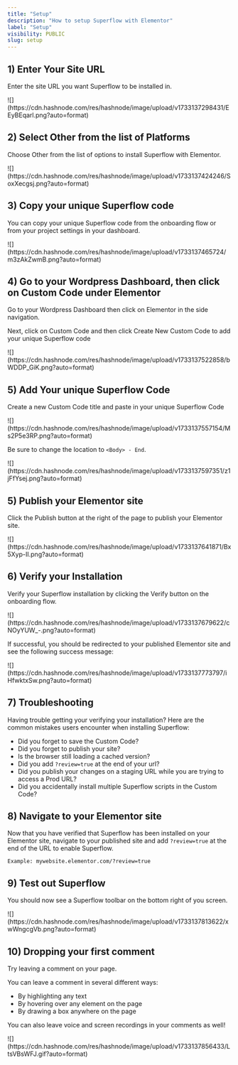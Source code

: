 ```yaml
---
title: "Setup"
description: "How to setup Superflow with Elementor"
label: "Setup"
visibility: PUBLIC
slug: setup
---
```



## 1) Enter Your Site URL

Enter the site URL you want Superflow to be installed in.

<Frame>
![](https://cdn.hashnode.com/res/hashnode/image/upload/v1733137298431/EEyBEqarl.png?auto=format)
</Frame>

## 2) Select Other from the list of Platforms

Choose Other from the list of options to install Superflow with Elementor.

<Frame>
![](https://cdn.hashnode.com/res/hashnode/image/upload/v1733137424246/SoxXecgsj.png?auto=format)
</Frame>



## 3) Copy your unique Superflow code

You can copy your unique Superflow code from the onboarding flow or from your project settings in your dashboard.

<Frame>
![](https://cdn.hashnode.com/res/hashnode/image/upload/v1733137465724/m3zAkZwmB.png?auto=format)
</Frame>

## 4) Go to your Wordpress Dashboard, then click on Custom Code under Elementor 

Go to your Wordpress Dashboard then click on Elementor in the side navigation. 

Next, click on Custom Code and then click Create New Custom Code to add your unique Superflow code

<Frame>
![](https://cdn.hashnode.com/res/hashnode/image/upload/v1733137522858/bWDDP_GiK.png?auto=format)
</Frame>

## 5) Add Your unique Superflow Code

Create a new Custom Code title and paste in your unique Superflow Code

<Frame>
![](https://cdn.hashnode.com/res/hashnode/image/upload/v1733137557154/Ms2P5e3RP.png?auto=format)
</Frame>

Be sure to change the location to `<Body> - End`.

<Frame>
![](https://cdn.hashnode.com/res/hashnode/image/upload/v1733137597351/z1jFfYsej.png?auto=format)
</Frame>


## 5) Publish your Elementor site


Click the Publish button at the right of the page to publish your Elementor site.

<Frame>
![](https://cdn.hashnode.com/res/hashnode/image/upload/v1733137641871/Bx5Xyp-II.png?auto=format)
</Frame>



## 6) Verify your Installation

Verify your Superflow installation by clicking the Verify button on the onboarding flow.

<Frame>
![](https://cdn.hashnode.com/res/hashnode/image/upload/v1733137679622/cNOyYUW_-.png?auto=format)
</Frame>

If successful, you should be redirected to your published Elementor site and see the following success message:

<Frame>
![](https://cdn.hashnode.com/res/hashnode/image/upload/v1733137773797/iHfwktxSw.png?auto=format)
</Frame>

## 7) Troubleshooting

Having trouble getting your verifying your installation? Here are the common mistakes users encounter when installing Superflow:

 - Did you forget to save the Custom Code?
 - Did you forget to publish your site?
 - Is the browser still loading a cached version?
 - Did you add `?review=true` at the end of your url?
 - Did you publish your changes on a staging URL while you are trying to access a Prod URL?
 - Did you accidentally install multiple Superflow scripts in the Custom Code?


## 8) Navigate to your Elementor site 

Now that you have verified that Superflow has been installed on your Elementor site, navigate to your published site and add `?review=true` at the end of the URL to enable Superflow. 

`Example: mywebsite.elementor.com/?review=true`


## 9) Test out Superflow

You should now see a Superflow toolbar on the bottom right of you screen.

<Frame>
![](https://cdn.hashnode.com/res/hashnode/image/upload/v1733137813622/xwWngcgVb.png?auto=format)
</Frame>




## 10) Dropping your first comment
Try leaving a comment on your page.

You can leave a comment in several different ways:
- By highlighting any text
- By hovering over any element on the page
- By drawing a box anywhere on the page

You can also leave voice and screen recordings in your comments as well!

<Frame>
![](https://cdn.hashnode.com/res/hashnode/image/upload/v1733137856433/LtsVBsWFJ.gif?auto=format)
</Frame>

